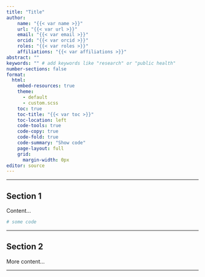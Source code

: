 ```yaml
---
title: "Title"
author: 
    name: "{{< var name >}}"
    url: "{{< var url >}}"
    email: "{{< var email >}}"
    orcid: "{{< var orcid >}}"
    roles: "{{< var roles >}}"
    affiliations: "{{< var affiliations >}}"
abstract: ""
keywords: "" # add keywords like "research" or "public health"
number-sections: false
format:
  html:
    embed-resources: true
    theme:
      - default
      - custom.scss
    toc: true
    toc-title: "{{< var toc >}}"
    toc-location: left
    code-tools: true
    code-copy: true
    code-fold: true
    code-summary: "Show code"
    page-layout: full
    grid:
      margin-width: 0px
editor: source
---
```


---

## Section 1

Content...

```r
# some code
```

---

## Section 2

More content...

---